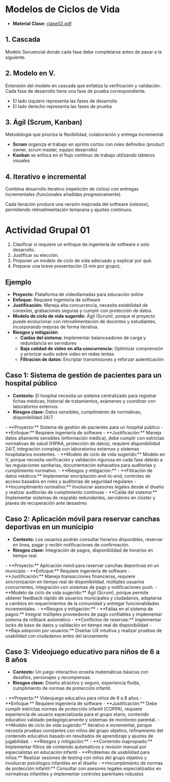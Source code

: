 # Modelos de Ciclos de Vida

- **Material Clase:** [clase02.pdf](/inacap/ti3v43/docs/clase02.pdf)

## 1. Cascada
Modelo Secuencial donde cada fase debe completarse antes de pasar a la siguiente.

<SmartFigure
	id="modelo-cascada"
	src="/inacap/ti3v43/images/fig01.png"
	alt="Modelo Cascada"
	caption="Modelo Cascada"
	size="large"
/>

## 2. Modelo en V.
Extensión del modelo en cascada que enfatiza la verificación y validación. Cada fase de desarrollo tiene una fase de prueba correspondiente.

<SmartFigure
	id="modelo-en-v"
	src="/inacap/ti3v43/images/fig02.jpeg"
	alt="Modelo en V"
	caption="Modelo en V"
	size="large"
/>

- El lado izquiero representa las fases de desarrollo
- El lado derecho representa las fases de prueba

## 3. Ágil (Scrum, Kanban)
Metodología que prioriza la flexibilidad, colaboración y entrega incremental.

<SmartFigure
	id="metodologia-agil"
	src="/inacap/ti3v43/images/fig03.png"
	alt="Metodología Ágil"
	caption="Metodología Ágil"
	size="large"
/>

- **Scrum** organiza el trabajo en sprints cortos con roles definidos (product owner, scrum master, equipo desarrollo)
- **Kanban** se enfoca en el flujo continuo de trabajo utilizando tableros visuales

## 4. Iterativo e incremental
Combina desarrollo iterativo (repetición de ciclos) con entregas incrementales (funcionales añadidas progresivamente).

<SmartFigure
	id="iterativo-incremental"
	src="/inacap/ti3v43/images/fig04.png"
	alt="Iterativo e Incremental"
	caption="Iterativo e Incremental"
	size="large"
/>

Cada iteración produce una versión mejorada del software (*release*), permitiendo retroalimentación temprana y ajustes continuos. 


# Actividad Grupal 01

1. Clasificar si requiere un enfoque de ingeniería de software o solo desarrollo.
2. Justificar su elección.
3. Proponer un modelo de ciclo de vida adecuado y explicar por qué.
4. Preparar una breve presentación (3 min por grupo).

## Ejemplo

- **Proyecto:** Plataforma de videollamadas para educación online
- **Enfoque:** Requiere ingeniería de software
- **Justificación:** Maneja alta concurrencia, necesita estabilidad de conexión, grabaciones seguras y cumplir con protección de datos.
- **Modelo de ciclo de vida sugerido:** Ágil (Scrum), porque el proyecto puede evolucionar con retroalimentación de docentes y estudiantes, incorporando mejoras de forma iterativa.
- **Riesgos y mitigación**
    - **Caídas del sistema:** Implementar balanceadores de carga y redundancia en servidores
    - **Baja calidad de video en alta concurrencia:** Optimizar comprensión y priorizar audio sobre video en redes lentas
    - **Filtración de datos:** Encriptar transmisiones y reforzar autenticación

## Caso 1: Sistema de gestión de pacientes para un hospital público

- **Contexto:** El hospital necesita un sistema centralizado para registrar fichas médicas, historial de tratamientos, exámenes y coordinar con laboratorios externos.
- **Riesgos clave:** Datos sensibles, cumplimiento de normativas, disponibilidad 24/7.

<Solution>
- **Proyecto:** Sistema de gestión de pacientes para un hospital público
- **Enfoque:** Requiere ingeniería de software
- **Justificación:** Maneja datos altamente sensibles (información médica), debe cumplir con estrictas normativas de salud (HIPAA, protección de datos), requiere disponibilidad 24/7, integración compleja con laboratorios externos y sistemas hospitalarios existentes.
- **Modelo de ciclo de vida sugerido:** Modelo en V, porque necesita verificación y validación rigurosa en cada fase debido a las regulaciones sanitarias, documentación exhaustiva para auditorías y cumplimiento normativo.
- **Riesgos y mitigación:**
  - **Filtración de datos médicos:** Implementar encriptación end-to-end, controles de acceso basados en roles y auditorías de seguridad regulares
  - **Incumplimiento normativo:** Involucrar asesores legales desde el diseño y realizar auditorías de cumplimiento continuas
  - **Caída del sistema:** Implementar sistemas de respaldo redundantes, servidores en clúster y planes de recuperación ante desastres

</Solution>

## Caso 2: Aplicación móvil para reservar canchas deportivas en un municipio
- **Contexto:** Los usuarios podrán consultar horarios disponibles, reservar en línea, pagar y recibir notificaciones de confirmación.
- **Riesgos clave:** Integración de pagos, disponibilidad de horarios en tiempo real.

<Solution>
- **Proyecto:** Aplicación móvil para reservar canchas deportivas en un municipio
- **Enfoque:** Requiere ingeniería de software
- **Justificación:** Maneja transacciones financieras, requiere sincronización en tiempo real de disponibilidad, múltiples usuarios concurrentes, integración con sistemas de pago y notificaciones push.
- **Modelo de ciclo de vida sugerido:** Ágil (Scrum), porque permite obtener feedback rápido de usuarios municipales y ciudadanos, adaptarse a cambios en requerimientos de la comunidad y entregar funcionalidades incrementales.
- **Riesgos y mitigación:**
  - **Fallas en el sistema de pagos:** Integrar múltiples proveedores de pago confiables y implementar sistema de rollback automático
  - **Conflictos de reservas:** Implementar locks de base de datos y validación en tiempo real de disponibilidad
  - **Baja adopción por usuarios:** Diseñar UX intuitiva y realizar pruebas de usabilidad con ciudadanos antes del lanzamiento
</Solution>

## Caso 3: Videojuego educativo para niños de 6 a 8 años
- **Contexto:** Un juego interactivo enseña matemáticas básicas con desafíos, personajes y recompensas.
- **Riesgos clave:** Diseño atractivo y seguro, experiencia fluída, cumplimiento de normas de protección infantil.

<Solution>
- **Proyecto:** Videojuego educativo para niños de 6 a 8 años
- **Enfoque:** Requiere ingeniería de software
- **Justificación:** Debe cumplir estrictas normas de protección infantil (COPPA), requiere experiencia de usuario especializada para el grupo etario, contenido educativo validado pedagógicamente y sistemas de monitoreo parental.
- **Modelo de ciclo de vida sugerido:** Iterativo e incremental, porque necesita pruebas constantes con niños del grupo objetivo, refinamiento del contenido educativo basado en resultados de aprendizaje y ajustes de jugabilidad.
- **Riesgos y mitigación:**
  - **Contenido inapropiado:** Implementar filtros de contenido automáticos y revisión manual por especialistas en educación infantil
  - **Problemas de usabilidad para niños:** Realizar sesiones de testing con niños del grupo objetivo y involucrar psicólogos infantiles en el diseño
  - **Incumplimiento de normas de protección infantil:** Consultar con asesores legales especializados en normativas infantiles y implementar controles parentales robustos
</Solution>